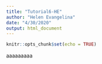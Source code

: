 ```yaml
---
title: "Tutorial6-HE"
author: "Helen Evangelina"
date: "4/30/2020"
output: html_document
---
```


```r
knitr::opts_chunk$set(echo = TRUE)
```

aaaaaaaaa